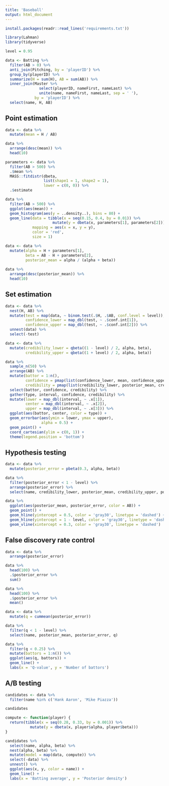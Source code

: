 ```yaml
---
title: 'Baseball'
output: html_document
---
```


```r
install.packages(readr::read_lines('requirements.txt'))
```

```r
library(Lahman)
library(tidyverse)
```

```r
level = 0.95

data <- Batting %>%
  filter(AB > 0) %>%
  anti_join(Pitching, by = 'playerID') %>%
  group_by(playerID) %>%
  summarize(H = sum(H), AB = sum(AB)) %>%
  inner_join(Master %>%
               select(playerID, nameFirst, nameLast) %>%
               unite(name, nameFirst, nameLast, sep = ' '),
             by = 'playerID') %>%
  select(name, H, AB)
```

## Point estimation

```r
data <- data %>%
  mutate(mean = H / AB)

data %>%
  arrange(desc(mean)) %>%
  head(10)
```

```r
parameters <- data %>%
  filter(AB > 500) %>%
  .$mean %>%
  MASS::fitdistr(dbeta,
                 list(shape1 = 1, shape2 = 1),
                 lower = c(0, 0)) %>%
  .$estimate
```

```r
data %>%
  filter(AB > 500) %>%
  ggplot(aes(mean)) +
  geom_histogram(aes(y = ..density..), bins = 80) +
  geom_line(data = tibble(x = seq(0.15, 0.4, by = 0.01)) %>%
                     mutate(y = dbeta(x, parameters[1], parameters[2])),
            mapping = aes(x = x, y = y),
            color = 'red',
            size = 1)
```

```r
data <- data %>%
  mutate(alpha = H + parameters[1],
         beta = AB - H + parameters[2],
         posterior_mean = alpha / (alpha + beta))
         
data %>%
  arrange(desc(posterior_mean)) %>%
  head(10)
```

## Set estimation

```r
data <- data %>%
  nest(H, AB) %>%
  mutate(test = map(data, ~ binom.test(.$H, .$AB, conf.level = level)),
         confidence_lower = map_dbl(test, ~ .$conf.int[1]),
         confidence_upper = map_dbl(test, ~ .$conf.int[2])) %>%
  unnest(data) %>%
  select(-test)
```

```r
data <- data %>%
  mutate(credibility_lower = qbeta((1 - level) / 2, alpha, beta),
         credibility_upper = qbeta((1 + level) / 2, alpha, beta))
```

```r
data %>%
  sample_n(50) %>%
  arrange(AB) %>%
  mutate(battor = 1:n(),
         confidence = pmap(list(confidence_lower, mean, confidence_upper), c),
         credibility = pmap(list(credibility_lower, posterior_mean, credibility_upper), c)) %>%
  select(battor, confidence, credibility) %>%
  gather(type, interval, confidence, credibility) %>%
  mutate(lower = map_dbl(interval, ~ .x[1]),
         center = map_dbl(interval, ~ .x[2]),
         upper = map_dbl(interval, ~ .x[3])) %>%
  ggplot(aes(battor, center, color = type)) +
  geom_errorbar(aes(ymin = lower, ymax = upper),
                alpha = 0.5) +
  geom_point() +
  coord_cartesian(ylim = c(0, 1)) +
  theme(legend.position = 'bottom')
```

## Hypothesis testing

```r
data <- data %>%
  mutate(posterior_error = pbeta(0.3, alpha, beta))
```

```r
data %>%
  filter(posterior_error < 1 - level) %>%
  arrange(posterior_error) %>%
  select(name, credibility_lower, posterior_mean, credibility_upper, posterior_error)
```

```r
data %>%
  ggplot(aes(posterior_mean, posterior_error, color = AB)) +
  geom_point() +
  geom_hline(yintercept = 0.5, color = 'gray30', linetype = 'dashed') +
  geom_hline(yintercept = 1 - level, color = 'gray30', linetype = 'dashed') +
  geom_vline(xintercept = 0.3, color = 'gray30', linetype = 'dashed')
```

## False discovery rate control

```r
data <- data %>%
  arrange(posterior_error)
```

```r
data %>%
  head(100) %>%
  .$posterior_error %>%
  sum()
```

```r
data %>%
  head(100) %>%
  .$posterior_error %>%
  mean()
```

```r
data <- data %>%
  mutate(q = cummean(posterior_error))

data %>%
  filter(q < 1 - level) %>%
  select(name, posterior_mean, posterior_error, q)
```

```r
data %>%
  filter(q < 0.25) %>%
  mutate(battors = 1:n()) %>%
  ggplot(aes(q, battors)) +
  geom_line() +
  labs(x = 'Q-value', y = 'Number of battors')
```

## A/B testing

```r
candidates <- data %>%
  filter(name %in% c('Hank Aaron', 'Mike Piazza'))

candidates
```

```r
compute <- function(player) {
  return(tibble(x = seq(0.28, 0.33, by = 0.001)) %>%
           mutate(y = dbeta(x, player$alpha, player$beta)))
}

candidates %>%
  select(name, alpha, beta) %>%
  nest(alpha, beta) %>%
  mutate(model = map(data, compute)) %>%
  select(-data) %>%
  unnest() %>%
  ggplot(aes(x, y, color = name)) +
  geom_line() +
  labs(x = 'Batting average', y = 'Posterior density')
```

